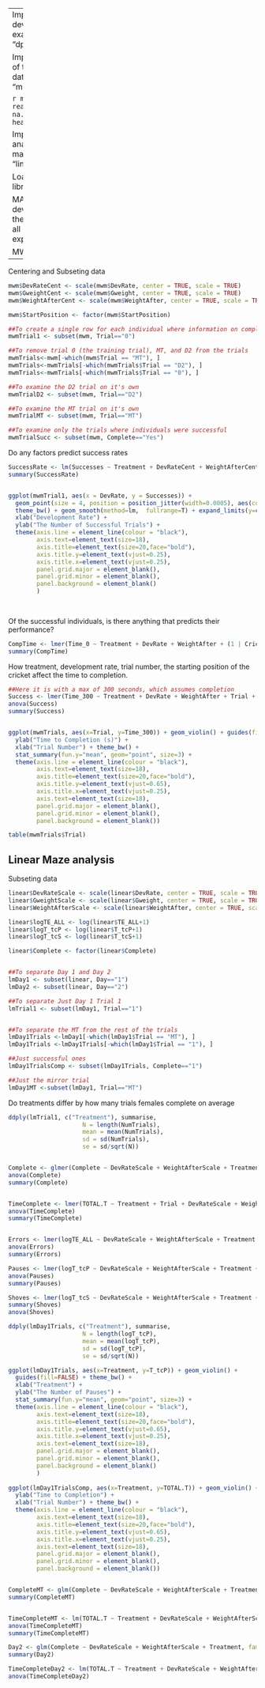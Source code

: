 ---
Import data for the developmental plasticity examination. File name is "dp.csv"
```r
dp = read.table(file.choose(),  na.strings =".", header=T, sep=",")
```

Import data for the alaysis of the Morris Water Maze data. File name is "mwm.csv"

```r
mwm = read.table(file.choose(),  na.strings =".", header=T, sep=",")
```

Import data for the analysis of the linear maze. File name is "linearmaze.csv"
```r
linear = read.table(file.choose(),  na.strings =".", header=T, sep=",")
```

Load the necessary libraries
```r
library(lme4)
library(lmerTest)
library(ggplot2)
library(plyr)
```

MANOVA looking at the developmental pattern and the individual ANOVAs for all individuals in both experiments
```r
developMANOVA <- manova(cbind(DevRate, Gweight, Gsize)~Treatment, data=dp)
summary(developMANOVA)
summary.aov(developMANOVA)
```

MWM analysis
------------

Centering and Subseting data 
```r
mwm$DevRateCent <- scale(mwm$DevRate, center = TRUE, scale = TRUE)
mwm$GweightCent <- scale(mwm$Gweight, center = TRUE, scale = TRUE)
mwm$WeightAfterCent <- scale(mwm$WeightAfter, center = TRUE, scale = TRUE)

mwm$StartPosition <- factor(mwm$StartPosition)

##To create a single row for each individual where information on completeion success is stored
mwmTrial1 <- subset(mwm, Trial=="0")

##To remove trial 0 (the training trial), MT, and D2 from the trials
mwmTrials<-mwm[-which(mwm$Trial == "MT"), ]
mwmTrials<-mwmTrials[-which(mwmTrials$Trial == "D2"), ]
mwmTrials<-mwmTrials[-which(mwmTrials$Trial == "0"), ]

##To examine the D2 trial on it's own
mwmTrialD2 <- subset(mwm, Trial=="D2")

##To examine the MT trial on it's own
mwmTrialMT <- subset(mwm, Trial=="MT")

##To examine only the trials where individuals were successful
mwmTrialSucc <- subset(mwm, Complete=="Yes")
```



Do any factors predict success rates
```r
SuccessRate <- lm(Successes ~ Treatment + DevRateCent + WeightAfterCent, data = mwmTrial1)
summary(SuccessRate)


ggplot(mwmTrial1, aes(x = DevRate, y = Successes)) + 
  geom_point(size = 4, position = position_jitter(width=0.0005), aes(color=Treatment)) + 
  theme_bw() + geom_smooth(method=lm,  fullrange=T) + expand_limits(y=c(0,8)) + 
  xlab("Development Rate") +
  ylab("The Number of Successful Trials") +
  theme(axis.line = element_line(colour = "black"),
        axis.text=element_text(size=18),
        axis.title=element_text(size=20,face="bold"),
        axis.title.y=element_text(vjust=0.25),
        axis.title.x=element_text(vjust=0.25),
        panel.grid.major = element_blank(),
        panel.grid.minor = element_blank(),
        panel.background = element_blank()
        )         
        
        
```

Of the successful individuals, is there anything that predicts their performance?
```r
CompTime <- lmer(Time_0 ~ Treatment + DevRate + WeightAfter + (1 | Cricket), data = mwmTrialSucc)
summary(CompTime)
```


How treatment, development rate, trial number, the starting position of the cricket affect the time to completion. 

```r
##Here it is with a max of 300 seconds, which assumes completion
Success <- lmer(Time_300 ~ Treatment + DevRate + WeightAfter + Trial + StartPosition + DevRate*Trial + (1 | Cricket), data = mwmTrials)
anova(Success)
summary(Success)


ggplot(mwmTrials, aes(x=Trial, y=Time_300)) + geom_violin() + guides(fill=FALSE) +
  ylab("Time to Completion (s)") + 
  xlab("Trial Number") + theme_bw() +
  stat_summary(fun.y="mean", geom="point", size=3) +
  theme(axis.line = element_line(colour = "black"),
        axis.text=element_text(size=18),
        axis.title=element_text(size=20,face="bold"),
        axis.title.y=element_text(vjust=0.65),
        axis.title.x=element_text(vjust=0.25),
        axis.text=element_text(size=18),
        panel.grid.major = element_blank(),
        panel.grid.minor = element_blank(),
        panel.background = element_blank()) 

table(mwmTrials$Trial)

```



Linear Maze analysis
--------------------

Subseting data 
```r
linear$DevRateScale <- scale(linear$DevRate, center = TRUE, scale = TRUE)
linear$GweightScale <- scale(linear$Gweight, center = TRUE, scale = TRUE)
linear$WeightAfterScale <- scale(linear$WeightAfter, center = TRUE, scale = TRUE)

linear$logTE_ALL <- log(linear$TE_ALL+1)
linear$logT_tcP <- log(linear$T_tcP+1)
linear$logT_tcS <- log(linear$T_tcS+1)

linear$Complete <- factor(linear$Complete)


##To separate Day 1 and Day 2
lmDay1 <- subset(linear, Day=="1")
lmDay2 <- subset(linear, Day=="2")

##To separate Just Day 1 Trial 1
lmTrial1 <- subset(lmDay1, Trial=="1")


##To separate the MT from the rest of the trials
lmDay1Trials <-lmDay1[-which(lmDay1$Trial == "MT"), ]
lmDay1Trials <-lmDay1Trials[-which(lmDay1$Trial == "1"), ]

##Just successful ones
lmDay1TrialsComp <- subset(lmDay1Trials, Complete=="1")

##Just the mirror trial
lmDay1MT <-subset(lmDay1, Trial=="MT")


```

Do treatments differ by how many trials females complete on average

```r
ddply(lmTrial1, c("Treatment"), summarise,
                     N = length(NumTrials),
                     mean = mean(NumTrials),
                     sd = sd(NumTrials),
                     se = sd/sqrt(N))


Complete <- glmer(Complete ~ DevRateScale + WeightAfterScale + Treatment + Trial + (1|Cricket), family=binomial, data=lmDay1Trials)
anova(Complete)
summary(Complete)


TimeComplete <- lmer(TOTAL.T ~ Treatment + Trial + DevRateScale + WeightAfterScale + (1|Cricket), data = lmDay1TrialsComp)
anova(TimeComplete)
summary(TimeComplete)


Errors <- lmer(logTE_ALL ~ DevRateScale + WeightAfterScale + Treatment + Trial + (1|Cricket), data=lmDay1Trials)
anova(Errors)
summary(Errors)

Pauses <- lmer(logT_tcP ~ DevRateScale + WeightAfterScale + Treatment + Trial + (1|Cricket), data=lmDay1Trials)
anova(Pauses)
summary(Pauses)

Shoves <- lmer(logT_tcS ~ DevRateScale + WeightAfterScale + Treatment + Trial + (1|Cricket), data=lmDay1Trials)
summary(Shoves)
anova(Shoves)

ddply(lmDay1Trials, c("Treatment"), summarise,
                     N = length(logT_tcP),
                     mean = mean(logT_tcP),
                     sd = sd(logT_tcP),
                     se = sd/sqrt(N))

ggplot(lmDay1Trials, aes(x=Treatment, y=T_tcP)) + geom_violin() + 
  guides(fill=FALSE) + theme_bw() +
  xlab("Treatment") +
  ylab("The Number of Pauses") +
  stat_summary(fun.y="mean", geom="point", size=3) +
  theme(axis.line = element_line(colour = "black"),
        axis.text=element_text(size=18),
        axis.title=element_text(size=20,face="bold"),
        axis.title.y=element_text(vjust=0.65),
        axis.title.x=element_text(vjust=0.25),
        axis.text=element_text(size=18),
        panel.grid.major = element_blank(),
        panel.grid.minor = element_blank(),
        panel.background = element_blank()
        )
        
ggplot(lmDay1TrialsComp, aes(x=Treatment, y=TOTAL.T)) + geom_violin() + guides(fill=FALSE) +
  ylab("Time to Completion") +
  xlab("Trial Number") + theme_bw() +
  theme(axis.line = element_line(colour = "black"),
        axis.text=element_text(size=18),
        axis.title=element_text(size=20,face="bold"),
        axis.title.y=element_text(vjust=0.65),
        axis.title.x=element_text(vjust=0.25),
        axis.text=element_text(size=18),
        panel.grid.major = element_blank(),
        panel.grid.minor = element_blank(),
        panel.background = element_blank()) 


CompleteMT <- glm(Complete ~ DevRateScale + WeightAfterScale + Treatment, family=binomial, data=lmDay1MT)
summary(CompleteMT)


TimeCompleteMT <- lm(TOTAL.T ~ Treatment + DevRateScale + WeightAfterScale, data = lmDay1MT)
anova(TimeCompleteMT)
summary(TimeCompleteMT)

Day2 <- glm(Complete ~ DevRateScale + WeightAfterScale + Treatment, family=binomial, data=lmDay2)
summary(Day2)

TimeCompleteDay2 <- lm(TOTAL.T ~ Treatment + DevRateScale + WeightAfterScale, data = lmDay2)
anova(TimeCompleteDay2)

```



